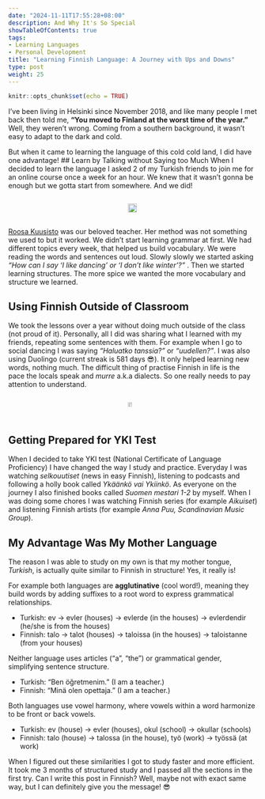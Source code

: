 ```yaml
---
date: "2024-11-11T17:55:28+08:00"
description: And Why It's So Special
showTableOfContents: true
tags:
- Learning Languages
- Personal Development
title: "Learning Finnish Language: A Journey with Ups and Downs"
type: post
weight: 25
---
```


```r
knitr::opts_chunk$set(echo = TRUE)
```

I’ve been living in Helsinki since November 2018, and like many people I met back then told me, **“You moved to Finland at the worst time of the year.”** Well, they weren’t wrong. Coming from a southern background, it wasn’t easy to adapt to the dark and cold.

But when it came to learning the language of this cold cold land, I did have one advantage!
## Learn by Talking without Saying too Much
When I decided to learn the language I asked 2 of my Turkish friends to join me for an online course once a week for an hour. We knew that it wasn't gonna be enough but we gotta start from somewhere. And we did! 


<div style="display: flex; gap: 10px; justify-content: space-around; align-items: left;">
  <img src="/images/aikuiset.png" width="95%">
</div>

[Roosa Kuusisto](https://www.linkedin.com/in/roosa-kuusisto-b9a325138/) was our beloved teacher. Her method was not something we used to but it worked. We didn't start learning grammar at first. We had different topics every week, that helped us build vocabulary. We were reading the words and sentences out loud. Slowly slowly we started asking *"How can I say 'I like dancing' or 'I don't like winter'?"* . Then we started learning structures. The more spice we wanted the more vocabulary and structure we learned. 

## Using Finnish Outside of Classroom
We took the lessons over a year without doing much outside of the class (not proud of it). Personally, all I did was sharing what I learned with my friends, repeating some sentences with them. For example when I go to social dancing I was saying *"Haluatko tanssia?"* or *"uudellen?"*. I was also using Duolingo (current streak is 581 days 😎). It only helped learning new words, nothing much. 
The difficult thing of practise Finnish in life is the pace the locals speak and *murre* a.k.a dialects. So one really needs to pay attention to understand.

<div style="display: flex; gap: 10px; justify-content: space-around; align-items: left;">
  <img src="/images/finnish_lang.jpg" width="65%">
</div>


## Getting Prepared for YKI Test
When I decided to take YKI test (National Certificate of Language Proficiency) I have changed the way I study and practice. 
Everyday I was watching *selkouutiset* (news in easy Finnish), listening to podcasts and following a holly book called *Ykäänkö vai Ykiinkö*. As everyone on the journey I also finished books called *Suomen mestari 1-2* by myself.
When I was doing some chores I was watching Finnish series (for example *Aikuiset*) and listening Finnish artists (for example *Anna Puu, Scandinavian Music Group*). 

## My Advantage Was My Mother Language
The reason I was able to study on my own is that my mother tongue, *Turkish*, is actually quite similar to Finnish in structure! Yes, it really is!

For example both languages are **agglutinative** (cool word!), meaning they build words by adding suffixes to a root word to express grammatical relationships.

- Turkish: ev → evler (houses) → evlerde (in the houses) → evlerdendir (he/she is from the houses)
- Finnish: talo → talot (houses) → taloissa (in the houses) → taloistanne (from your houses)

Neither language uses articles ("a", "the") or grammatical gender, simplifying sentence structure.

- Turkish: "Ben öğretmenim." (I am a teacher.)
- Finnish: "Minä olen opettaja." (I am a teacher.)


Both languages use vowel harmony, where vowels within a word harmonize to be front or back vowels.

- Turkish: ev (house) → evler (houses), okul (school) → okullar (schools)
- Finnish: talo (house) → talossa (in the house), työ (work) → työssä (at work)


When I figured out these similarities I got to study faster and more efficient. It took me 3 months of structured study and I passed all the sections in the first try.
Can I write this post in Finnish? Well, maybe not with exact same way, but I can definitely give you the message! 😎